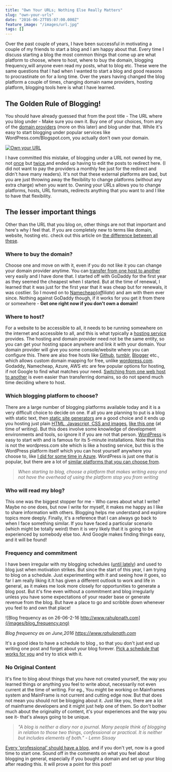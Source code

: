 ```yaml
---
title: "Own Your URLs; Nothing Else Really Matters"
slug: "own-your-urls"
date: "2016-06-27T05:07:00.000Z"
feature_image: "/images/url.jpg"
tags: []
---
```


Over the past couple of years, I have been successful in motivating a couple of my friends to start a blog and I am happy about that. Every time I discuss starting a blog the most common things that come up are what platform to choose, where to host, where to buy the domain, blogging frequency,will anyone even read my posts, what to blog etc. These were the same questions that I had when I wanted to start a blog and good reasons to procrastinate on for a long time. Over the years having changed the blog platform a couple of times, changing domain name providers, hosting platform, blogging tools here is what I have learned.

The Golden Rule of Blogging!
----------------------------

You should have already guessed that from the post title - The URL where you blog under - Make sure you own it. Buy one of your choices, from any of the [domain providers](https://www.google.com.au/search?q=buy+domain) (more on this later) and blog under that. While it's easy to start blogging under popular services like WordPress.com/Blogspot.com, you actually don't own your domain.

[![Own your URL](/images/url.jpg)](https://i.kinja-img.com/gawker-media/image/upload/pgtqyluoyhr1swo4wrmn.jpg)

I have committed this mistake, of blogging under a URL not owned by me, not [once](http://rahulpnath.blogspot.com/) but [twice](https://rahulpnath.wordpress.com),and ended up having to edit the posts to redirect here. (I did not want to pay the providers a monthly fee just for the redirect and didn't have many readers). It's not that these external platforms are bad, but you are just throwing away the flexibility to change platforms (without any extra charge) when you want to. Owning your URLs allows you to change platforms, hosts, URL formats, redirects anything that you want to and I like to have that flexibility.

The lesser important things
---------------------------

Other than the URL that you blog on, other things are not that important and here's why I feel that. If you are completely new to terms like domain, website, hosting etc. check out this article on [the difference between all these](http://support.hostgator.com/articles/hosting-guide/what-is-the-difference-between-domains-vs-hosting-vs-website).

### Where to buy the domain?

Choose one and move on with it, even if you do not like it you can change your domain provider anytime. You can [transfer from one host to another](http://www.macworld.com/article/1164499/web-apps/how-to-transfer-your-domain-name-between-hosts.html) very easily and I have done that. I started off with GoDaddy for the first year as they seemed the cheapest when I started. But at the time of renewal, I learned that it was just for the first year that it was cheap but for renewals, it was costlier. So I moved on to [Namecheap](https://www.namecheap.com/?aff=101935)(_affiliate_) and am with them ever since. Nothing against GoDaddy though, if it works for you get it from there or somewhere - **Get one right now if you don't own a domain!**

### Where to host?

For a website to be accessible to all, it needs to be running somewhere on the internet and accessible to all, and this is what typically a [hosting service](https://en.wikipedia.org/wiki/Web_hosting_service) provides. The hosting and domain provider need not be the same entity, so you can get your hosting space anywhere and link it with your domain. Your domain provider will give you some console/website where you can configure this. There are also free hosts like [Github](https://pages.github.com/), [tumblr](https://www.tumblr.com/), [Blogger](https://support.google.com/blogger/answer/55374?hl=en) etc., which allows custom domain mapping for free, unlike [wordpress.com](https://en.support.wordpress.com/domains/). Godaddy, Namecheap, Azure, AWS etc are few popular options for hosting, if not Google to find what matches your need. [Switching from one web host to another](http://www.webhostingsecretrevealed.net/blog/web-hosting-guides/switching-web-host/) is even easier than transferring domains, so do not spend much time deciding where to host.

### Which blogging platform to choose?

There are a large number of blogging platforms available today and it is a very difficult choice to decide on one. If all you are planning to put is a blog with static text, then [static site generators](https://www.staticgen.com/) are a good choice and it ends up you hosting just plain [HTML, Javascript, CSS and images](https://github.com/rahulpnath/rahulpnath.com/tree/blog), [like this one](__GHOST_URL__/blog/static-generator-is-all-a-blog-needs-moving-to-octopress/) (at time of writing). But this does involve some knowledge of development environments and tools, so ignore it if you are not that person. [WordPress](https://wordpress.org/) is easy to start with and is famous for its 5-minute installations. Note that this is not the wordpress.com site which is like a hosting service, but this is the WordPress platform itself which you can host yourself anywhere you choose to, like [I did for some time in Azure](__GHOST_URL__/blog/azure-web-sites-moving-wordpress-to-cloud/). WordPress is just one that is popular, but there are a lot of [similar platforms that you can choose from](https://www.microsoft.com/web/gallery/categories.aspx?category=Blogs).

> _When starting to blog, choose a platform that makes writing easy and not have the overhead of using the platform stop you from writing_

### Who will read my blog?

This one was the biggest stopper for me - Who cares about what I write? Maybe no one does, but now I write for myself, it makes me happy as I like to share information with others. Blogging helps me understand and explore topics more deeply. Finally, it's a reference that I can always go back to when I face something similar. If you have faced a particular scenario (which might be totally weird) then it is very likely that it is going to be experienced by somebody else too. And Google makes finding things easy, and it will be found!

### Frequency and commitment

I have been irregular with my blogging schedules ([until lately](__GHOST_URL__/blog/archives/)) and used to blog just when motivation strikes. But since the start of this year, I am trying to blog on a schedule. Just experimenting with it and seeing how it goes, so far I am really liking it.It has given a different outlook to work and life in general, as it makes me look more closely for opportunities to generate a blog post. But it's fine even without a commitment and blog irregularly unless you have some expectations of your reader base or generate revenue from the blog. But have a place to go and scribble down whenever you feel to and own that place!

![Blog frequency as on 26-06-2-16 http://www.rahulpnath.com](/images/blog_frequency.png)

_Blog frequency as on June,2016 https://www.rahulpnath.com_

It's a good idea to have a schedule to blog , so that you don't just end up writing one post and forget about your blog forever. [Pick a schedule that works for you](https://blog.codinghorror.com/how-to-achieve-ultimate-blog-success-in-one-easy-step/) and try to stick with it.

### No Original Content

It's fine to blog about things that you have not created yourself, the way you learned things or anything you feel to write about, necessarily not even current at the time of writing. For eg., You might be working on Mainframes system and MainFrame is not current and cutting edge now. But that does not mean you should not be blogging about it. Just like you, there are a lot of mainframe developers and it might just help one of them. So don't bother much about the originality of content, it's your experiences and the way you see it- that's always going to be unique.

> _"A blog is neither a diary nor a journal. Many people think of blogging in relation to those two things, confessional or practical. It is neither but includes elements of both." - Lemn Sissay_

[Every 'professional' should have a blog](__GHOST_URL__/blog/get-started-with-your-blog/), and if you don't yet, now is a good time to start one. Sound off in the comments on what you feel about blogging in general, especially if you bought a domain and set up your blog after reading this. It will prove a point for this post!